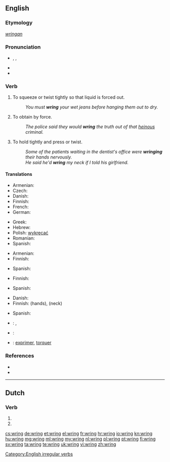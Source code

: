 ==English==

===Etymology===
{{etyl|ang}} ''[[wringan]]''

===Pronunciation===
* {{enPR|rĭng}}, {{IPA|/ɹɪŋ/}}, {{SAMPA|/rIN/}}
* {{homophones|ring|lang=en}}
* {{rhymes|ɪŋ}}

===Verb===
{{en-verb|wrings|wringing|'''[[wrang]]''' or '''[[wrung]]'''|wrung}}

# To squeeze or twist tightly so that liquid is forced out.
#: ''You must '''wring''' your wet jeans before hanging them out to dry.''
# To obtain by force.
#: ''The police said they would '''wring''' the truth out of that [[heinous]] criminal.''
# To hold tightly and press or twist.
#: ''Some of the patients waiting in the dentist's office were '''wringing''' their hands nervously.''
#: ''He said he'd '''wring''' my neck if I told his girlfriend.''

====Translations====
{{trans-top|to squeeze or twist tightly so that liquid is forced out}}
* Armenian: {{t-|hy|քամել|tr=k'amel}}
* Czech: {{t-|cs|ždímat}}
* Danish: {{t-|da|vride}}
* Finnish: {{t+|fi|vääntää}}
* French: {{t+|fr|essorer}}
* German: {{t+|de|wringen}}
{{trans-mid}}
* Greek: {{t+|el|στείβω}}
* Hebrew: {{t|he|סחט|tr=sakhát}}
* Polish: [[wykręcać]]
* Romanian: {{t-|ro|stoarce}}
* Spanish: {{t-|es|exprimir}}
{{trans-bottom}}

{{trans-top|to force out liquid by squeezing or twisting tightly}}
* Armenian: {{t-|hy|քամել|tr=k'amel}}
* Finnish: {{t+|fi|vääntää}}
{{trans-mid}}
* Spanish: {{t-|es|exprimir}}
{{trans-bottom}}

{{trans-top|to obtain by force}}
* Finnish: {{t-|fi|puristaa}}
{{trans-mid}}
* Spanish: {{t-|es|exprimir}}
{{trans-bottom}}

{{trans-top|to hold tightly and press or twist}}
* Danish: {{t-|da|vride}}
* Finnish: {{t+|fi|väännellä}}(hands), {{t+|fi|vääntää}} {{t-|fi|niskat nurin}} (neck)
{{trans-mid}}
* Spanish: {{t-|es|retorcer}}
{{trans-bottom}}

{{checktrans-top}}
* {{ttbc|nl}}<!--Dutch-->: {{t+|nl|wringen}}, {{t+|nl|uitwringen}}
* {{ttbc|fr}}<!--French-->: {{t+|fr|tordre}}
* {{ttbc|ia}}<!--Interlingua-->: [[exprimer]], [[torquer]]
{{trans-bottom}}

===References===
* {{R:Century 1911}}
* {{R:Webster 1913}}

[[Category:English irregular verbs]]

----

==Dutch==

===Verb===
{{infl|nl}}

# {{nl-verb-form|p=1|n=sg|t=pres|m=ind|wringen}}
# {{nl-verb-form|m=imp|wringen}}

[[cs:wring]]
[[de:wring]]
[[et:wring]]
[[el:wring]]
[[fr:wring]]
[[hr:wring]]
[[io:wring]]
[[kn:wring]]
[[hu:wring]]
[[mg:wring]]
[[ml:wring]]
[[my:wring]]
[[nl:wring]]
[[pl:wring]]
[[pt:wring]]
[[fi:wring]]
[[sv:wring]]
[[ta:wring]]
[[te:wring]]
[[uk:wring]]
[[vi:wring]]
[[zh:wring]]